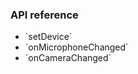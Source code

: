 <PlatformWrapper platform="web">

### API reference

- <Link to="{{Global.API_REF_WEB_ROOT}}/interfaces/imicrophoneaudiotrack.html#setdevice">`setDevice`</Link>

- <Link to="{{Global.API_REF_WEB_ROOT}}/interfaces/iagorartc.html#onmicrophonechanged">`onMicrophoneChanged`</Link>

- <Link to="{{Global.API_REF_WEB_ROOT}}/interfaces/iagorartc.html#oncamerachanged">`onCameraChanged`</Link>

</PlatformWrapper>

